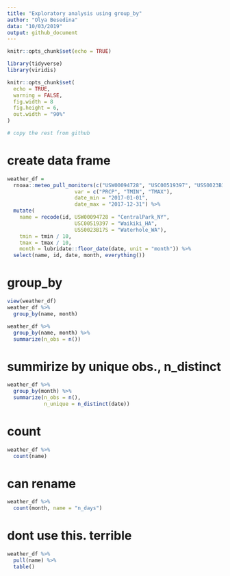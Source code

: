 ```yaml
---
title: "Exploratory analysis using group_by"
author: "Olya Besedina"
data: "10/03/2019"
output: github_document
---
```

  
```r
knitr::opts_chunk$set(echo = TRUE)

library(tidyverse)
library(viridis)

knitr::opts_chunk$set(
  echo = TRUE,
  warning = FALSE,
  fig.width = 8
  fig.height = 6,
  out.width = "90%"
)

# copy the rest from github


```

# create data frame

```r
weather_df = 
  rnoaa::meteo_pull_monitors(c("USW00094728", "USC00519397", "USS0023B17S"),
                      var = c("PRCP", "TMIN", "TMAX"), 
                      date_min = "2017-01-01",
                      date_max = "2017-12-31") %>%
  mutate(
    name = recode(id, USW00094728 = "CentralPark_NY", 
                      USC00519397 = "Waikiki_HA",
                      USS0023B17S = "Waterhole_WA"),
    tmin = tmin / 10,
    tmax = tmax / 10,
    month = lubridate::floor_date(date, unit = "month")) %>%
  select(name, id, date, month, everything())
```

# group_by
```r
view(weather_df)
weather_df %>%
  group_by(name, month)
```


```r
weather_df %>% 
  group_by(name, month) %>% 
  summarize(n_obs = n())
```


# summirize by unique obs., n_distinct

```r
weather_df %>% 
  group_by(month) %>% 
  summarize(n_obs = n(),
            n_unique = n_distinct(date))
```

# count

```r
weather_df %>% 
  count(name)

```

# can rename
```r
weather_df %>%
  count(month, name = "n_days")
```

# dont use this. terrible

```r
weather_df %>% 
  pull(name) %>% 
  table()
```

